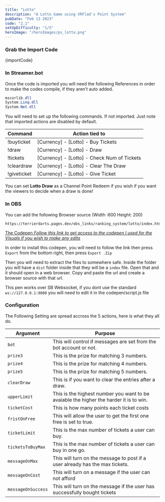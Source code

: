 ```yaml
---
title: "Lotto"
description: "A Lotto Game using VRFlad's Point System"
pubDate: "Feb 13 2023"
code: "2.1"
setUpDifficulty: "1/5"
heroImage: "/heroImages/ps_lotto.png"
---
```



### Grab the Import Code

<CopyButton>
{importCode}
</CopyButton>

### In Streamer.bot
Once the code is imported you will need the following References in order to make the codes compile, if they aren't auto added.

```csharp
mscorlib.dll
System.Linq.dll
System.Net.dll
```
You will need to set up the following commands. If not imported. Just note that imported actions are disabled by default.

|Command|Action tied to|
|---|---|
|!buyticket|[Currency] - [Lotto] - Buy Tickets|
|!draw|[Currency] - [Lotto] - Draw|    
|!tickets|[Currency] - [Lotto] - Check Num of Tickets|
|!cleardraw|[Currency] - [Lotto] - Clear The Draw|
|!giveticket|[Currency] - [Lotto] - Give Ticket|


You can set **Lotto Draw** as a Channel Point Redeem if you wish if you want the viewers to decide when a draw is  done!


### In OBS

You can add the following Browser source (Width :600 Height: 200)
```
https://terrierdarts.pages.dev/obs_links/ranking_system/lotto/index.html
```
[The Codepen *Follow this link to get access to the codepen I used for the Visuals if you wish to make any edits*](https://codepen.io/terrierdarts/pen/JjMRRKv)

In order to install this codepen, you will need to follow the link then press `Export` from the bottom right, then press `Export .Zip`

Then you will need to extract the files to somewhere safe. Inside the folder you will have a `dist` folder inside that they will be a `index` file. Open that and it should open in a web browser. Copy and paste the url and create a browser source with that url.

This pen works over SB Websocket, if you dont use the standard `ws://127.0.0.1:8080` you will need to edit it in the codepen/script.js file


### Configuration

The Following Setting are spread accross the 5 actions, here is what they all do.

|Argument|Purpose|
|---|---|
|`bot` |This will control if messages are set from the bot account or not.|
|`prize3` |This is the prize for matching 3 numbers.|
|`prize4` |This is the prize for matching 4 numbers.|
|`prize5` |This is the prize for matching 5 numbers.|
|`clearDraw` |This is if you want to clear the entries after a draw.|
|`upperLimit` |This is the highest number you want to be avaiable the higher the harder it is to win.|
|`ticketCost` |This is how many points each ticket costs|
|`fristOnFree` |This will allow the user to get the first one free is set to true.|
|`ticketLimit` |This is the max number of tickets a user can buy.|
|`ticketsToBuyMax`| This is the max number of tickets a user can buy in one go.|
|`messageOnMax` |This will turn on the message to post if a user already has the max tickets.|
|`messageOnCost` |This will turn on a message if the user can not afford|
|`messageOnSuccess` |This will turn on the message if the user has successfully bought tickets|